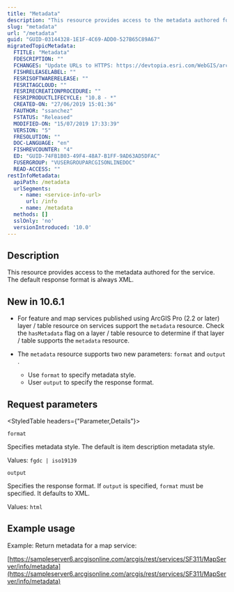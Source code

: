 ```yaml
---
title: "Metadata"
description: "This resource provides access to the metadata authored for the service."
slug: "metadata"
url: "/metadata"
guid: "GUID-03144328-1E1F-4C69-ADD0-527B65C89A67"
migratedTopicMetadata:
  FTITLE: "Metadata"
  FDESCRIPTION: ""
  FCHANGES: "Update URLs to HTTPS: https://devtopia.esri.com/WebGIS/arcgis-rest-api-documentation/issues/181"
  FISHRELEASELABEL: ""
  FESRISOFTWARERELEASE: ""
  FESRITAGCLOUD: ""
  FESRIRECREATIONPROCEDURE: ""
  FESRIPRODUCTLIFECYCLE: "10.8 - *"
  CREATED-ON: "27/06/2019 15:01:36"
  FAUTHOR: "ssanchez"
  FSTATUS: "Released"
  MODIFIED-ON: "15/07/2019 17:33:39"
  VERSION: "5"
  FRESOLUTION: ""
  DOC-LANGUAGE: "en"
  FISHREVCOUNTER: "4"
  ED: "GUID-74FB1B03-49F4-48A7-B1FF-9AD63AD5DFAC"
  FUSERGROUP: "VUSERGROUPARCGISONLINEDOC"
  READ-ACCESS: ""
restInfoMetadata:
  apiPath: /metadata
  urlSegments:
    - name: <service-info-url>
      url: /info
    - name: /metadata
  methods: []
  sslOnly: 'no'
  versionIntroduced: '10.0'
---
```


## Description

This resource provides access to the metadata authored for the service. The default response format is always XML. 

## New in 10.6.1

-   For feature and map services published using ArcGIS Pro (2.2 or later) layer / table resource on services support the `metadata`  resource. Check the `hasMetadata`  flag on a layer / table resource to determine if that layer / table supports the `metadata`  resource.
-   The `metadata`  resource supports two new parameters: `format`  and `output` . 

    -   Use `format`  to specify metadata style.
    -   User `output`  to specify the response format.

## Request parameters

<StyledTable headers={"Parameter,Details"}>

<StyledTableRow>

<StyledTableCell cellStyle="markdown">

`format` 

</StyledTableCell>

<StyledTableCell cellStyle="markdown">

Specifies metadata style. The default is item description metadata style.

Values: `fgdc | iso19139` 

</StyledTableCell>

</StyledTableRow>

<StyledTableRow>

<StyledTableCell cellStyle="markdown">

`output` 

</StyledTableCell>

<StyledTableCell cellStyle="markdown">

Specifies the response format. If `output`  is specified, `format`  must be specified. It defaults to XML. 

Values: `html` 

</StyledTableCell>

</StyledTableRow>

</StyledTable>

## Example usage

Example: Return metadata for a map service:

[https://sampleserver6.arcgisonline.com/arcgis/rest/services/SF311/MapServer/info/metadata](https://sampleserver6.arcgisonline.com/arcgis/rest/services/SF311/MapServer/info/metadata)
